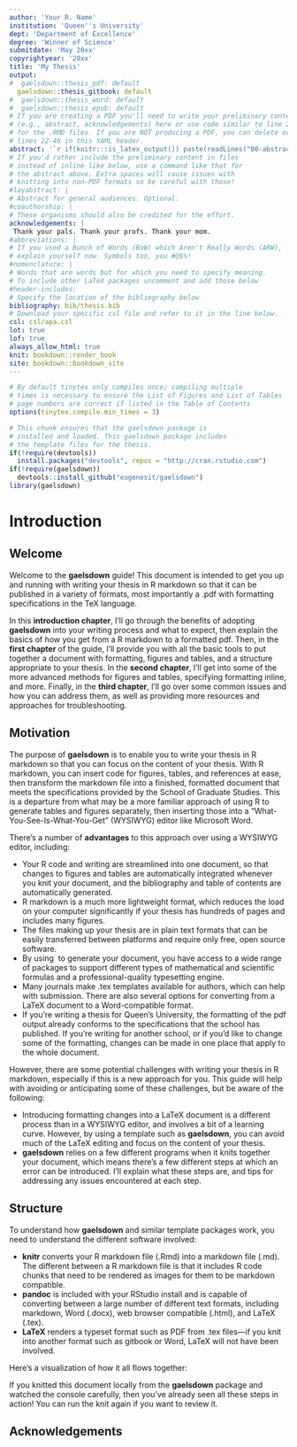 ```yaml
---
author: 'Your R. Name'
institution: 'Queen''s University'
dept: 'Department of Excellence'
degree: 'Winner of Science'
submitdate: 'May 20xx'
copyrightyear: '20xx'
title: 'My Thesis'
output: 
#  gaelsdown::thesis_pdf: default
  gaelsdown::thesis_gitbook: default
#  gaelsdown::thesis_word: default
#  gaelsdown::thesis_epub: default
# If you are creating a PDF you'll need to write your preliminary content
# (e.g., abstract, acknowledgements) here or use code similar to line 22-23
# for the .RMD files. If you are NOT producing a PDF, you can delete or silence
# lines 22-46 in this YAML header.
abstract: '`r if(knitr:::is_latex_output()) paste(readLines("00-abstract.Rmd"), collapse = "\n  ")`'
# If you'd rather include the preliminary content in files
# instead of inline like below, use a command like that for
# the abstract above. Extra spaces will cause issues with
# knitting into non-PDF formats so be careful with those!
#layabstract: |
# Abstract for general audiences. Optional.
#coauthorship: |
# These organisms should also be credited for the effort.
acknowledgements: |
 Thank your pals. Thank your profs. Thank your mom.
#abbreviations: |
# If you used a Bunch of Words (BoW) which Aren't Really Words (ARW),
# explain yourself now. Symbols too, you #@$%!
#nomenclature: |
# Words that are words but for which you need to specify meaning.
# To include other LaTeX packages uncomment and add those below
#header-includes:
# Specify the location of the bibliography below
bibliography: bib/thesis.bib
# Download your specific csl file and refer to it in the line below.
csl: csl/apa.csl
lot: true
lof: true
always_allow_html: true
knit: bookdown::render_book
site: bookdown::bookdown_site
---
```


<!--
Above is the YAML (YAML Ain't Markup Language) header that includes a lot of metadata used to produce the document.  Be careful with spacing in this header!

If you'd prefer to not include a Dedication, for example, simply delete the section entirely, or silence (add #) them. 

If you have other LaTeX packages you would like to include, delete the # before header-includes and list the packages after hyphens on new lines.

If you'd like to include a comment that won't be produced in your resulting file enclose it in a block like this.

If you receive a duplicate label error after knitting, make sure to delete the index.Rmd file and then knit again.
-->

```r
# By default tinytex only compiles once; compiling multiple
# times is necessary to ensure the List of Figures and List of Tables
# page numbers are correct if listed in the Table of Contents
options(tinytex.compile.min_times = 3)

# This chunk ensures that the gaelsdown package is
# installed and loaded. This gaelsdown package includes
# the template files for the thesis.
if(!require(devtools))
  install.packages("devtools", repos = "http://cran.rstudio.com")
if(!require(gaelsdown))
  devtools::install_github("eugenesit/gaelsdown")
library(gaelsdown)
```

<!-- On ordering the chapter files:
There are two options:
1. Name your chapter files in the order in which you want them to appear (e.g., 01-Intro, 02-Data, 03-Conclusions). 
2. Otherwise, you can specify the order in which they appear in the _bookdown.yml (for PDF only).

Do not include 00-abstract.Rmd in the YAML file--it is handled in the YAML above differently for the PDF version.
-->

<!-- The {.unnumbered} option here means that the introduction will be "Chapter 0." You can also use {-} for no numbers
on chapters.
-->

# Introduction

## Welcome

Welcome to the **gaelsdown** guide! This document is intended to get you up and running with writing your thesis in R markdown so that it can be published in a variety of formats, most importantly a .pdf with formatting specifications in the TeX language.

In this **introduction chapter**, I'll go through the benefits of adopting **gaelsdown** into your writing process and what to expect, then explain the basics of how you get from a R markdown to a formatted pdf. Then, in the **first chapter** of the guide, I'll provide you with all the basic tools to put together a document with formatting, figures and tables, and a structure appropriate to your thesis. In the **second chapter**, I'll get into some of the more advanced methods for figures and tables, specifying formatting inline, and more. Finally, in the **third chapter**, I'll go over some common issues and how you can address them, as well as providing more resources and approaches for troubleshooting.

## Motivation

The purpose of **gaelsdown** is to enable you to write your thesis in R markdown so that you can focus on the content of your thesis. With R markdown, you can insert code for figures, tables, and references at ease, then transform the markdown file into a finished, formatted document that meets the specifications provided by the School of Graduate Studies. This is a departure from what may be a more familiar approach of using R to generate tables and figures separately, then inserting those into a "What-You-See-Is-What-You-Get" (WYSIWYG) editor like Microsoft Word.

There's a number of **advantages** to this approach over using a WYSIWYG editor, including:

- Your R code and writing are streamlined into one document, so that changes to figures and tables are automatically integrated whenever you knit your document, and the bibliography and table of contents are automatically generated.
- R markdown is a much more lightweight format, which reduces the load on your computer significantly if your thesis has hundreds of pages and includes many figures.
- The files making up your thesis are in plain text formats that can be easily transferred between platforms and require only free, open source software.
- By using \LaTeX\ to generate your document, you have access to a wide range of packages to support different types of mathematical and scientific formulas and a professional-quality typesetting engine.
- Many journals make .tex templates available for authors, which can help with submission. There are also several options for converting from a LaTeX document to a Word-compatible format.
- If you're writing a thesis for Queen's University, the formatting of the pdf output already conforms to the specifications that the school has published. If you're writing for another school, or if you'd like to change some of the formatting, changes can be made in one place that apply to the whole document.

However, there are some potential challenges with writing your thesis in R markdown, especially if this is a new approach for you. This guide will help with avoiding or anticipating some of these challenges, but be aware of the following:

- Introducing formatting changes into a LaTeX document is a different process than in a WYSIWYG editor, and involves a bit of a learning curve. However, by using a template such as **gaelsdown**, you can avoid much of the LaTeX editing and focus on the content of your thesis.
- **gaelsdown** relies on a few different programs when it knits together your document, which means there's a few different steps at which an error can be introduced. I'll explain what these steps are, and tips for addressing any issues encountered at each step.

## Structure

To understand how **gaelsdown** and similar template packages work, you need to understand the different software involved:

- **knitr** converts your R markdown file (.Rmd) into a markdown file (.md). The different between a R markdown file is that it includes R code chunks that need to be rendered as images for them to be markdown compatible.
- **pandoc** is included with your RStudio install and is capable of converting between a large number of different text formats, including markdown, Word (.docx), web browser compatible (.html), and LaTeX (.tex).
- **LaTeX** renders a typeset format such as PDF from .tex files—if you knit into another format such as gitbook or Word, LaTeX will not have been involved.

Here's a visualization of how it all flows together:



If you knitted this document locally from the **gaelsdown** package and watched the console carefully, then you've already seen all these steps in action! You can run the knit again if you want to review it.

## Acknowledgements

